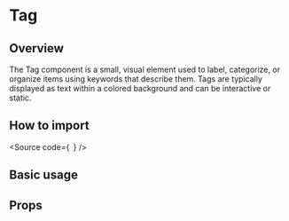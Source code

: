 

<Meta of={Stories} />

# Tag

## Overview

The Tag component is a small, visual element used to label, categorize, or organize items using keywords that describe them.
Tags are typically displayed as text within a colored background and can be interactive or static.

## How to import

<Source
  code={`
`}
/>

## Basic usage

<Canvas of={Stories.Base} />

## Props

<ArgTypes of={Stories} />
